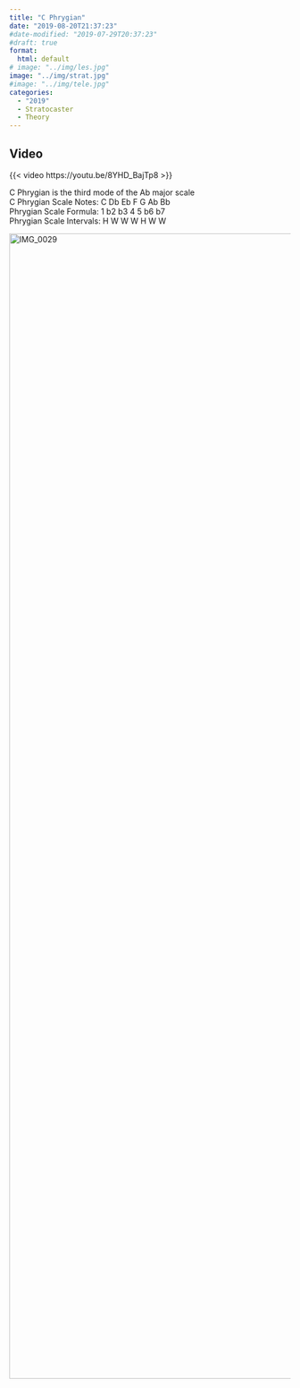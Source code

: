 ```yaml
---
title: "C Phrygian"
date: "2019-08-20T21:37:23"
#date-modified: "2019-07-29T20:37:23"
#draft: true
format: 
  html: default
# image: "../img/les.jpg"
image: "../img/strat.jpg"
#image: "../img/tele.jpg"
categories:
  - "2019"
  - Stratocaster
  - Theory
---
```


## Video

{{< video https://youtu.be/8YHD_BajTp8 >}}

C Phrygian is the third mode of the Ab major scale\
C Phrygian Scale Notes: C Db Eb F G Ab Bb\
Phrygian Scale Formula: 1 b2 b3 4 5 b6 b7\
Phrygian Scale Intervals: H W W W H W W

<img class="alignnone size-full wp-image-178" src="https://thedeepkeel.files.wordpress.com/2019/05/img_0029.jpg" alt="IMG_0029" width="1535" height="2049" />